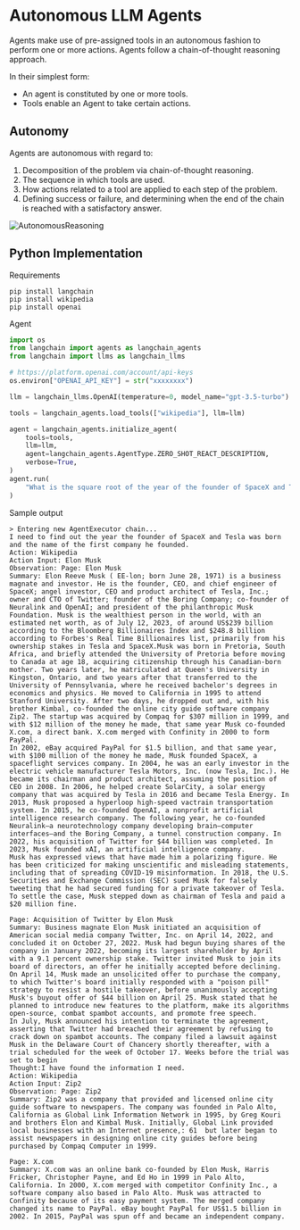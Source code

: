 # Autonomous LLM Agents

Agents make use of pre-assigned tools in an autonomous fashion to perform one or more actions.
Agents follow a chain-of-thought reasoning approach.

In their simplest form:
- An agent is constituted by one or more tools.
- Tools enable an Agent to take certain actions.

## Autonomy
Agents are autonomous with regard to:
1. Decomposition of the problem via chain-of-thought reasoning.
2. The sequence in which tools are used.
3. How actions related to a tool are applied to each step of the problem.
4. Defining success or failure, and determining when the end of the chain is reached with a satisfactory answer.

![AutonomousReasoning](./img/AutonomousReasoning.png)

## Python Implementation
Requirements
```shell copy
pip install langchain
pip install wikipedia
pip install openai
```
Agent
```python filename="autonomous_llm_agent.py" showLineNumbers copy
import os
from langchain import agents as langchain_agents
from langchain import llms as langchain_llms

# https://platform.openai.com/account/api-keys
os.environ["OPENAI_API_KEY"] = str("xxxxxxxx")

llm = langchain_llms.OpenAI(temperature=0, model_name="gpt-3.5-turbo")

tools = langchain_agents.load_tools(["wikipedia"], llm=llm)

agent = langchain_agents.initialize_agent(
    tools=tools,
    llm=llm,
    agent=langchain_agents.AgentType.ZERO_SHOT_REACT_DESCRIPTION,
    verbose=True,
)
agent.run(
    "What is the square root of the year of the founder of SpaceX and Tesla was born and what is the name of the first company he founded?"
)
```

Sample output
```shell
> Entering new AgentExecutor chain...
I need to find out the year the founder of SpaceX and Tesla was born and the name of the first company he founded.
Action: Wikipedia
Action Input: Elon Musk
Observation: Page: Elon Musk
Summary: Elon Reeve Musk ( EE-lon; born June 28, 1971) is a business magnate and investor. He is the founder, CEO, and chief engineer of SpaceX; angel investor, CEO and product architect of Tesla, Inc.; owner and CTO of Twitter; founder of the Boring Company; co-founder of Neuralink and OpenAI; and president of the philanthropic Musk Foundation. Musk is the wealthiest person in the world, with an estimated net worth, as of July 12, 2023, of around US$239 billion according to the Bloomberg Billionaires Index and $248.8 billion according to Forbes's Real Time Billionaires list, primarily from his ownership stakes in Tesla and SpaceX.Musk was born in Pretoria, South Africa, and briefly attended the University of Pretoria before moving to Canada at age 18, acquiring citizenship through his Canadian-born mother. Two years later, he matriculated at Queen's University in Kingston, Ontario, and two years after that transferred to the University of Pennsylvania, where he received bachelor's degrees in economics and physics. He moved to California in 1995 to attend Stanford University. After two days, he dropped out and, with his brother Kimbal, co-founded the online city guide software company Zip2. The startup was acquired by Compaq for $307 million in 1999, and with $12 million of the money he made, that same year Musk co-founded X.com, a direct bank. X.com merged with Confinity in 2000 to form PayPal.
In 2002, eBay acquired PayPal for $1.5 billion, and that same year, with $100 million of the money he made, Musk founded SpaceX, a spaceflight services company. In 2004, he was an early investor in the electric vehicle manufacturer Tesla Motors, Inc. (now Tesla, Inc.). He became its chairman and product architect, assuming the position of CEO in 2008. In 2006, he helped create SolarCity, a solar energy company that was acquired by Tesla in 2016 and became Tesla Energy. In 2013, Musk proposed a hyperloop high-speed vactrain transportation system. In 2015, he co-founded OpenAI, a nonprofit artificial intelligence research company. The following year, he co-founded Neuralink—a neurotechnology company developing brain–computer interfaces—and the Boring Company, a tunnel construction company. In 2022, his acquisition of Twitter for $44 billion was completed. In 2023, Musk founded xAI, an artificial intelligence company.
Musk has expressed views that have made him a polarizing figure. He has been criticized for making unscientific and misleading statements, including that of spreading COVID-19 misinformation. In 2018, the U.S. Securities and Exchange Commission (SEC) sued Musk for falsely tweeting that he had secured funding for a private takeover of Tesla. To settle the case, Musk stepped down as chairman of Tesla and paid a $20 million fine.

Page: Acquisition of Twitter by Elon Musk
Summary: Business magnate Elon Musk initiated an acquisition of American social media company Twitter, Inc. on April 14, 2022, and concluded it on October 27, 2022. Musk had begun buying shares of the company in January 2022, becoming its largest shareholder by April with a 9.1 percent ownership stake. Twitter invited Musk to join its board of directors, an offer he initially accepted before declining. On April 14, Musk made an unsolicited offer to purchase the company, to which Twitter's board initially responded with a "poison pill" strategy to resist a hostile takeover, before unanimously accepting Musk's buyout offer of $44 billion on April 25. Musk stated that he planned to introduce new features to the platform, make its algorithms open-source, combat spambot accounts, and promote free speech.
In July, Musk announced his intention to terminate the agreement, asserting that Twitter had breached their agreement by refusing to crack down on spambot accounts. The company filed a lawsuit against Musk in the Delaware Court of Chancery shortly thereafter, with a trial scheduled for the week of October 17. Weeks before the trial was set to begin
Thought:I have found the information I need.
Action: Wikipedia
Action Input: Zip2
Observation: Page: Zip2
Summary: Zip2 was a company that provided and licensed online city guide software to newspapers. The company was founded in Palo Alto, California as Global Link Information Network in 1995, by Greg Kouri and brothers Elon and Kimbal Musk. Initially, Global Link provided local businesses with an Internet presence,: 61  but later began to assist newspapers in designing online city guides before being purchased by Compaq Computer in 1999.

Page: X.com
Summary: X.com was an online bank co-founded by Elon Musk, Harris Fricker, Christopher Payne, and Ed Ho in 1999 in Palo Alto, California. In 2000, X.com merged with competitor Confinity Inc., a software company also based in Palo Alto. Musk was attracted to Confinity because of its easy payment system. The merged company changed its name to PayPal. eBay bought PayPal for US$1.5 billion in 2002. In 2015, PayPal was spun off and became an independent company.
```
